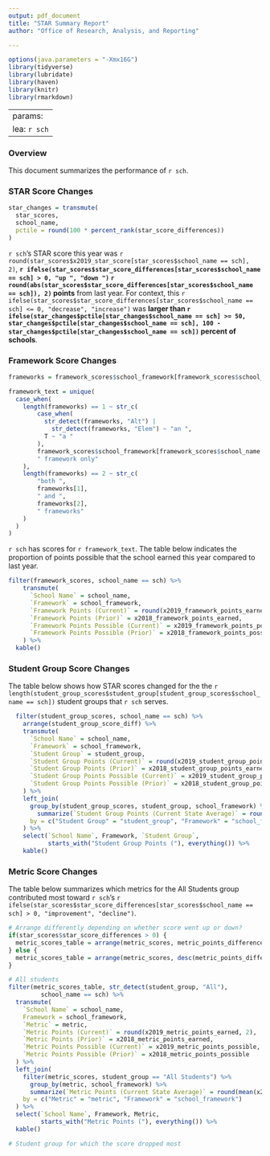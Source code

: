 ```yaml
---
output: pdf_document
title: "STAR Summary Report"
author: "Office of Research, Analysis, and Reporting"

---
```


```r
options(java.parameters = "-Xmx16G")
library(tidyverse)
library(lubridate)
library(haven)
library(knitr)
library(rmarkdown)

```

---
params:
  lea: `r sch`
---

### Overview
This document summarizes the performance of `r sch`.

### STAR Score Changes
```r
star_changes = transmute(
  star_scores, 
  school_name, 
  pctile = round(100 * percent_rank(star_score_differences))
)

```

`r sch`'s STAR score this year was `r round(star_scores$x2019_star_score[star_scores$school_name == sch], 2)`, __`r ifelse(star_scores$star_score_differences[star_scores$school_name == sch] > 0, "up ", "down ")` `r round(abs(star_scores$star_score_differences[star_scores$school_name == sch]), 2)` points__ from last year. For context, this `r ifelse(star_scores$star_score_differences[star_scores$school_name == sch] <= 0, "decrease", "increase")` was __larger than `r ifelse(star_changes$pctile[star_changes$school_name == sch] >= 50, star_changes$pctile[star_changes$school_name == sch], 100 - star_changes$pctile[star_changes$school_name == sch])` percent of schools__.

### Framework Score Changes
```r
frameworks = framework_scores$school_framework[framework_scores$school_name == sch]

framework_text = unique(
  case_when(
    length(frameworks) == 1 ~ str_c(
        case_when(
          str_detect(frameworks, "Alt") | 
            str_detect(frameworks, "Elem") ~ "an ",
          T ~ "a " 
        ),
        framework_scores$school_framework[framework_scores$school_name == sch],
        " framework only"
    ),
    length(frameworks) == 2 ~ str_c(
        "both ",
        frameworks[1],
        " and ",
        frameworks[2],
        " frameworks"
    )
  ) 
)

```
`r sch` has scores for `r framework_text`. The table below indicates the proportion of points possible that the school earned this year compared to last year.

```r
filter(framework_scores, school_name == sch) %>% 
    transmute(
      `School Name` = school_name,
      `Framework` = school_framework,
      `Framework Points (Current)` = round(x2019_framework_points_earned, 2),
      `Framework Points (Prior)` = x2018_framework_points_earned,
      `Framework Points Possible (Current)` = x2019_framework_points_possible,
      `Framework Points Possible (Prior)` = x2018_framework_points_possible
    ) %>% 
  kable()

```

### Student Group Score Changes
The table below shows how STAR scores changed for the the `r length(student_group_scores$student_group[student_group_scores$school_name == sch])` student groups that `r sch` serves.

```r
  filter(student_group_scores, school_name == sch) %>% 
    arrange(student_group_score_diff) %>%
    transmute(
      `School Name` = school_name, 
      `Framework` = school_framework,
      `Student Group` = student_group,
      `Student Group Points (Current)` = round(x2019_student_group_points_earned, 2),
      `Student Group Points (Prior)` = x2018_student_group_points_earned,
      `Student Group Points Possible (Current)` = x2019_student_group_points_possible,
      `Student Group Points Possible (Prior)` = x2018_student_group_points_possible
    ) %>% 
    left_join(
      group_by(student_group_scores, student_group, school_framework) %>% 
        summarize(`Student Group Points (Current State Average)` = round(mean(x2019_student_group_points_earned, na.rm = T), 2)),
      by = c("Student Group" = "student_group", "Framework" = "school_framework")
    ) %>% 
    select(`School Name`, Framework, `Student Group`, 
           starts_with("Student Group Points ("), everything()) %>% 
    kable()
```

### Metric Score Changes
The table below summarizes which metrics for the All Students group contributed most toward `r sch`'s `r ifelse(star_scores$star_score_differences[star_scores$school_name == sch] > 0, "improvement", "decline")`.
```r
# Arrange differently depending on whether score went up or down? 
if(star_scores$star_score_differences > 0) {
  metric_scores_table = arrange(metric_scores, metric_points_difference)
} else {
  metric_scores_table = arrange(metric_scores, desc(metric_points_difference))
}

# All students
filter(metric_scores_table, str_detect(student_group, "All"), 
         school_name == sch) %>%
  transmute(
    `School Name` = school_name,
    Framework = school_framework,
    `Metric` = metric,
    `Metric Points (Current)` = round(x2019_metric_points_earned, 2),
    `Metric Points (Prior)` = x2018_metric_points_earned,
    `Metric Points Possible (Current)` = x2019_metric_points_possible,
    `Metric Points Possible (Prior)` = x2018_metric_points_possible
  ) %>% 
  left_join(
    filter(metric_scores, student_group == "All Students") %>% 
      group_by(metric, school_framework) %>% 
      summarize(`Metric Points (Current State Average)` = round(mean(x2019_metric_points_earned, na.rm = T), 2)),
    by = c("Metric" = "metric", "Framework" = "school_framework")
  ) %>% 
  select(`School Name`, Framework, Metric, 
         starts_with("Metric Points ("), everything()) %>% 
  kable()

# Student group for which the score dropped most

```
